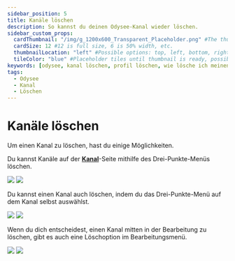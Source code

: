 ```yaml
---
sidebar_position: 5
title: Kanäle löschen
description: So kannst du deinen Odysee-Kanal wieder löschen.
sidebar_custom_props:
  cardThumbnail: "/img/g_1200x600_Transparent_Placeholder.png" #The thumbnail on the category card.
  cardSize: 12 #12 is full size, 6 is 50% width, etc.
  thumbnailLocation: "left" #Possible options: top, left, bottom, right, none
  tileColor: "blue" #Placeholder tiles until thumbnail is ready, possible options: blue, cream, darkpurple, lightpurple, mauve, orange, pink, none
keywords: [odysee, kanal löschen, profil löschen, wie lösche ich meinen odysee kanal]
tags:
  - Odysee
  - Kanal
  - Löschen
---
```


# Kanäle löschen

Um einen Kanal zu löschen, hast du einige Möglichkeiten.


Du kannst Kanäle auf der **[Kanal](https://odysee.com/$/channels)**-Seite mithilfe des Drei-Punkte-Menüs <OdyseeIcon type="morevertical"/> löschen.

<Image src="/img/de/delete_channel_on_channel_list_page_arrow_dark.png#dark" />
<Image src="/img/de/delete_channel_on_channel_list_page_arrow_light.png#light" />

Du kannst einen Kanal auch löschen, indem du das Drei-Punkte-Menü <OdyseeIcon type="morevertical"/> auf dem Kanal selbst auswählst.

<Image src="/img/de/delete_channel_on_channel_page_arrow_dark.png#dark" />
<Image src="/img/de/delete_channel_on_channel_page_arrow_light.png#light" />


Wenn du dich entscheidest, einen Kanal mitten in der Bearbeitung zu löschen, gibt es auch eine Löschoption im Bearbeitungsmenü.

<Image src="/img/de/delete_channel_on_edit_page_arrow_dark.png#dark" />
<Image src="/img/de/delete_channel_on_edit_page_arrow_light.png#light" />
